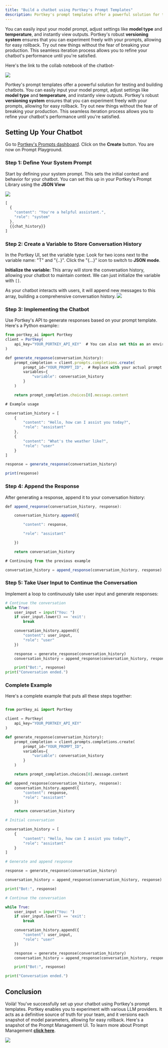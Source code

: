 ```yaml
---
title: "Build a chatbot using Portkey's Prompt Templates"
description: Portkey's prompt templates offer a powerful solution for testing and building chatbots.
---
```


 You can easily input your model prompt, adjust settings like **model type** and **temperature**, and instantly view outputs. Portkey's robust **versioning system** ensures that you can experiment freely with your prompts, allowing for easy rollback. Try out new things without the fear of breaking your production. This seamless iteration process allows you to refine your chatbot's performance until you're satisfied.

Here's the link to the collab notebook of the chatbot-

[![](/images/guides/colab-badge.svg)](https://colab.research.google.com/drive/1BZGkDisia%5FbeCibB3eaep0n87cIcqShR?usp=sharing)

Portkey's prompt templates offer a powerful solution for testing and building chatbots.  You can easily input your model prompt, adjust settings like **model type** and **temperature**, and instantly view outputs. Portkey's robust **versioning system** ensures that you can experiment freely with your prompts, allowing for easy rollback.  Try out new things without the fear of breaking your production. This seamless iteration process allows you to refine your chatbot's performance until you're satisfied.

## Setting Up Your Chatbot

Go to [Portkey's Prompts dashboard](https://app.portkey.ai/prompts). Click on the **Create** button. You are now on Prompt Playground.

### Step 1: Define Your System Prompt

Start by defining your system prompt. This sets the initial context and behavior for your chatbot. You can set this up in your Portkey's Prompt Library using the **JSON View**

<Frame>
    <img src="/images/guides/image-1.avif"/>
</Frame>

```js
[
  {
    "content": "You're a helpful assistant.",
    "role": "system"
  },
  {{chat_history}}
]
```

### Step 2: Create a Variable to Store Conversation History

In the Portkey UI, set the variable type: Look for two icons next to the variable name: "T" and "\{..}". Click the "\{...}" icon to switch to **JSON** **mode**.

**Initialize the variable:** This array will store the conversation history, allowing your chatbot to maintain context. We can just initialize the variable with `[]`.

<Note>
As your chatbot interacts with users, it will append new messages to this array, building a comprehensive conversation history.
</Note>


<Frame>
    <img src="/images/guides/image-2.avif"/>
</Frame>


### Step 3: Implementing the Chatbot

Use Portkey's API to generate responses based on your prompt template. Here's a Python example::



```js
from portkey_ai import Portkey
client = Portkey(
    api_key="YOUR_PORTKEY_API_KEY"  # You can also set this as an environment variable
)

def generate_response(conversation_history):
    prompt_completion = client.prompts.completions.create(
        prompt_id="YOUR_PROMPT_ID",  # Replace with your actual prompt ID
        variables={
            "variable": conversation_history
        }
    )

    return prompt_completion.choices[0].message.content

# Example usage

conversation_history = [
    {
        "content": "Hello, how can I assist you today?",
        "role": "assistant"
    },
    {
        "content": "What's the weather like?",
        "role": "user"
    }
]

response = generate_response(conversation_history)

print(response)
```

### Step 4: Append the Response

After generating a response, append it to your conversation history:


```js
def append_response(conversation_history, response):

    conversation_history.append({

        "content": response,

        "role": "assistant"

    })

    return conversation_history

# Continuing from the previous example

conversation_history = append_response(conversation_history, response)
```

### Step 5: Take User Input to Continue the Conversation
Implement a loop to continuously take user input and generate responses:
```python
# Continue the conversation
while True:
    user_input = input("You: ")
    if user_input.lower() == 'exit':
        break

    conversation_history.append({
        "content": user_input,
        "role": "user"
    })

    response = generate_response(conversation_history)
    conversation_history = append_response(conversation_history, response)

    print("Bot:", response)
print("Conversation ended.")
```

### Complete Example

Here's a complete example that puts all these steps together:


```py

from portkey_ai import Portkey

client = Portkey(
    api_key="YOUR_PORTKEY_API_KEY"
)

def generate_response(conversation_history):
    prompt_completion = client.prompts.completions.create(
        prompt_id="YOUR_PROMPT_ID",
        variables={
            "variable": conversation_history
        }
    )

    return prompt_completion.choices[0].message.content

def append_response(conversation_history, response):
    conversation_history.append({
        "content": response,
        "role": "assistant"
    })

    return conversation_history

# Initial conversation

conversation_history = [
    {
        "content": "Hello, how can I assist you today?",
        "role": "assistant"
    }
]

# Generate and append response

response = generate_response(conversation_history)

conversation_history = append_response(conversation_history, response)

print("Bot:", response)

# Continue the conversation

while True:
    user_input = input("You: ")
    if user_input.lower() == 'exit':
        break

    conversation_history.append({
        "content": user_input,
        "role": "user"
    })

    response = generate_response(conversation_history)
    conversation_history = append_response(conversation_history, response)

    print("Bot:", response)

print("Conversation ended.")
```

## Conclusion

Voilà! You've successfully set up your chatbot using Portkey's prompt templates. Portkey enables you to experiment with various LLM providers. It acts as a definitive source of truth for your team, and it versions each snapshot of model parameters, allowing for easy rollback. Here's a snapshot of the Prompt Management UI. To learn more about Prompt Management [**click here**](/product/prompt-library).

<Frame>
    <img src="/images/guides/image-3.avif"/>
</Frame>
